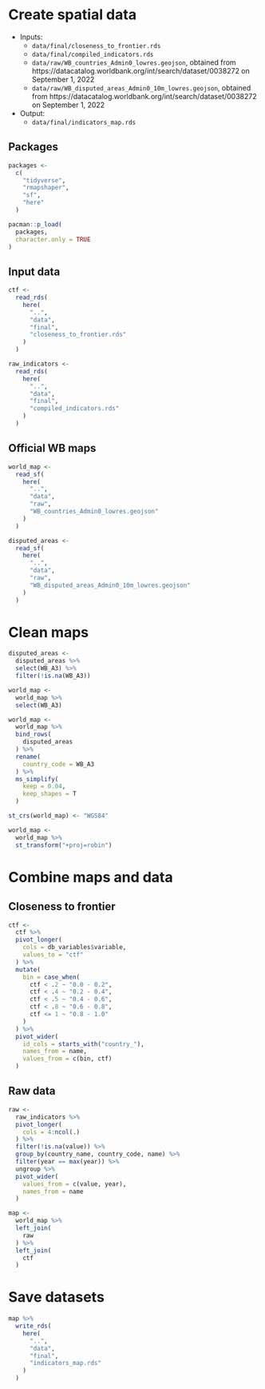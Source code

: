 # Create spatial data

- Inputs:
  - `data/final/closeness_to_frontier.rds`
  - `data/final/compiled_indicators.rds`
  - `data/raw/WB_countries_Admin0_lowres.geojson`, obtained from https://datacatalog.worldbank.org/int/search/dataset/0038272 on September 1, 2022
  - `data/raw/WB_disputed_areas_Admin0_10m_lowres.geojson`, obtained from https://datacatalog.worldbank.org/int/search/dataset/0038272 on September 1, 2022
  
- Output:
  - `data/final/indicators_map.rds`
  
## Packages 

```r
packages <-
  c(
    "tidyverse",
    "rmapshaper",
    "sf",
    "here"
  )

pacman::p_load(
  packages,
  character.only = TRUE
)
```

## Input data 

```r
ctf <-
  read_rds(
    here(
      "..",
      "data",
      "final",
      "closeness_to_frontier.rds"
    )
  )

raw_indicators <-
  read_rds(
    here(
      "..",
      "data",
      "final",
      "compiled_indicators.rds"
    )
  )
```

## Official WB maps 

```r
world_map <-
  read_sf(
    here(
      "..",
      "data",
      "raw",
      "WB_countries_Admin0_lowres.geojson"
    )
  )

disputed_areas <-
  read_sf(
    here(
      "..",
      "data",
      "raw",
      "WB_disputed_areas_Admin0_10m_lowres.geojson"
    )
  )
```

# Clean maps 

```r
disputed_areas <-
  disputed_areas %>%
  select(WB_A3) %>%
  filter(!is.na(WB_A3))

world_map <-
  world_map %>%
  select(WB_A3) 

world_map <-
  world_map %>%
  bind_rows(
    disputed_areas
  ) %>%
  rename(
    country_code = WB_A3
  ) %>%
  ms_simplify(
    keep = 0.04,
    keep_shapes = T
  )

st_crs(world_map) <- "WGS84"

world_map <-
  world_map %>%
  st_transform("+proj=robin")

```


# Combine maps and data

## Closeness to frontier

```r
ctf <-
  ctf %>%
  pivot_longer(
    cols = db_variables$variable,
    values_to = "ctf"
  ) %>%
  mutate(
    bin = case_when(
      ctf < .2 ~ "0.0 - 0.2",
      ctf < .4 ~ "0.2 - 0.4",
      ctf < .5 ~ "0.4 - 0.6",
      ctf < .8 ~ "0.6 - 0.8",
      ctf <= 1 ~ "0.8 - 1.0" 
    )
  ) %>%
  pivot_wider(
    id_cols = starts_with("country_"),
    names_from = name,
    values_from = c(bin, ctf)
  )
```

## Raw data

```r
raw <-
  raw_indicators %>%
  pivot_longer(
    cols = 4:ncol(.)
  ) %>%
  filter(!is.na(value)) %>%
  group_by(country_name, country_code, name) %>%
  filter(year == max(year)) %>%
  ungroup %>%
  pivot_wider(
    values_from = c(value, year),
    names_from = name
  )

map <-
  world_map %>%
  left_join(
    raw
  ) %>%
  left_join(
    ctf
  )
```


# Save datasets

```r
map %>%
  write_rds(
    here(
      "..",
      "data",
      "final",
      "indicators_map.rds"
    )
  )
```
